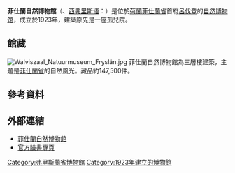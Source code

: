 {{Expand language|1=fy|time=2021-01-02T07:30:50+00:00}}
{{noteTA
|G1=荷兰地名
|1=zh-cn:弗里斯兰;zh:菲仕蘭;
}}
{{Infobox museum
| name                = Natuurmuseum Fryslân<br>菲仕蘭自然博物館
| native_name         = Natoermuseum Fryslân
| native_name_lang    = 西弗里斯語
| image               = Natuurmuseum Fryslân.jpg
| image_upright       = 
| caption             = 
| alt                 = 
| map_type            = 
| map_size            = 
| map_caption         = 
| lat_deg = 53 | lat_min = 12 | lat_sec = 14 | lat_dir = N
| lon_deg = 5 | lon_min = 47 | lon_sec = 44 | lon_dir = E
| coordinates_region  = NL-NH
| coordinates_display = title,inline
| established         = 1923年
|location      = {{NED}}{{flag|Friesland}}<br>Schoenmakersperk 2 8911 EM [[吕伐登|吕伐登]]
| type                = [[自然博物馆|自然博物馆]]
| accreditation       = 
| key_holdings        = 
| collections         = 約147,500件（2006年11月）
| collection          = 
| visitors            = 63,862人次 (2014)<ref>[http://www.museumfederatiefryslan.nl/  Museumederatie Fryslân] Geraadpleegd op 16 januari 2015.</ref>
| director            = 
| president           = 
| curator             = 
| owner               =
| publictransit       = 
| car_park            = 
| network             = 
| website             = {{URL|http://www.natuurmuseumfryslan.nl/}}
}}

'''菲仕蘭自然博物館'''（{{lang-nl|Natuurmuseum Fryslân}}、[[西弗里斯語|西弗里斯语]]：{{lang|fy|Natoermuseum Fryslân}}）是位於[[荷蘭|荷蘭]][[菲仕蘭省|菲仕蘭省]]首府[[呂伐登|呂伐登]]的[[自然博物馆|自然博物馆]]，成立於1923年，建築原先是一座孤兒院。

==館藏==
[[File:Walviszaal_Natuurmuseum_Fryslân.jpg|thumb]]
菲仕蘭自然博物館為三層樓建築，主題是[[菲仕蘭省|菲仕蘭省]]的自然風光。藏品約147,500件。

==參考資料==
{{reflist}}

==外部連結==
*[http://www.natuurmuseumfryslan.nl/ 菲仕蘭自然博物館]
*[https://www.facebook.com/NatuurmuseumFryslan/ 官方臉書專頁]

[[Category:弗里斯蘭省博物館|Category:弗里斯蘭省博物館]]
[[Category:1923年建立的博物館|Category:1923年建立的博物館]]
